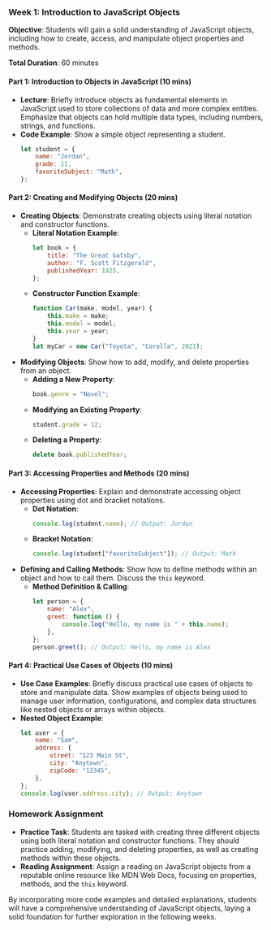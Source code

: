 ### Week 1: Introduction to JavaScript Objects

**Objective**: Students will gain a solid understanding of JavaScript objects, including how to create, access, and manipulate object properties and methods.

**Total Duration**: 60 minutes

#### Part 1: Introduction to Objects in JavaScript (10 mins)

-   **Lecture**: Briefly introduce objects as fundamental elements in JavaScript used to store collections of data and more complex entities. Emphasize that objects can hold multiple data types, including numbers, strings, and functions.
-   **Code Example**: Show a simple object representing a student.
    ```javascript
    let student = {
        name: "Jordan",
        grade: 11,
        favoriteSubject: "Math",
    };
    ```

#### Part 2: Creating and Modifying Objects (20 mins)

-   **Creating Objects**: Demonstrate creating objects using literal notation and constructor functions.
    -   **Literal Notation Example**:
        ```javascript
        let book = {
            title: "The Great Gatsby",
            author: "F. Scott Fitzgerald",
            publishedYear: 1925,
        };
        ```
    -   **Constructor Function Example**:
        ```javascript
        function Car(make, model, year) {
            this.make = make;
            this.model = model;
            this.year = year;
        }
        let myCar = new Car("Toyota", "Corolla", 2021);
        ```
-   **Modifying Objects**: Show how to add, modify, and delete properties from an object.
    -   **Adding a New Property**:
        ```javascript
        book.genre = "Novel";
        ```
    -   **Modifying an Existing Property**:
        ```javascript
        student.grade = 12;
        ```
    -   **Deleting a Property**:
        ```javascript
        delete book.publishedYear;
        ```

#### Part 3: Accessing Properties and Methods (20 mins)

-   **Accessing Properties**: Explain and demonstrate accessing object properties using dot and bracket notations.
    -   **Dot Notation**:
        ```javascript
        console.log(student.name); // Output: Jordan
        ```
    -   **Bracket Notation**:
        ```javascript
        console.log(student["favoriteSubject"]); // Output: Math
        ```
-   **Defining and Calling Methods**: Show how to define methods within an object and how to call them. Discuss the `this` keyword.
    -   **Method Definition & Calling**:
        ```javascript
        let person = {
            name: "Alex",
            greet: function () {
                console.log("Hello, my name is " + this.name);
            },
        };
        person.greet(); // Output: Hello, my name is Alex
        ```

#### Part 4: Practical Use Cases of Objects (10 mins)

-   **Use Case Examples**: Briefly discuss practical use cases of objects to store and manipulate data. Show examples of objects being used to manage user information, configurations, and complex data structures like nested objects or arrays within objects.
-   **Nested Object Example**:
    ```javascript
    let user = {
        name: "Sam",
        address: {
            street: "123 Main St",
            city: "Anytown",
            zipCode: "12345",
        },
    };
    console.log(user.address.city); // Output: Anytown
    ```

### Homework Assignment

-   **Practice Task**: Students are tasked with creating three different objects using both literal notation and constructor functions. They should practice adding, modifying, and deleting properties, as well as creating methods within these objects.
-   **Reading Assignment**: Assign a reading on JavaScript objects from a reputable online resource like MDN Web Docs, focusing on properties, methods, and the `this` keyword.

By incorporating more code examples and detailed explanations, students will have a comprehensive understanding of JavaScript objects, laying a solid foundation for further exploration in the following weeks.
